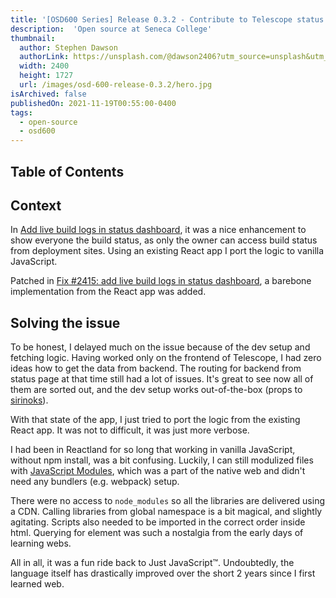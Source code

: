 ```yaml
---
title: '[OSD600 Series] Release 0.3.2 - Contribute to Telescope status dashboard'
description:  'Open source at Seneca College' 
thumbnail:
  author: Stephen Dawson
  authorLink: https://unsplash.com/@dawson2406?utm_source=unsplash&utm_medium=referral&utm_content=creditCopyText
  width: 2400
  height: 1727
  url: /images/osd-600-release-0.3.2/hero.jpg
isArchived: false
publishedOn: 2021-11-19T00:55:00-0400
tags:
  - open-source
  - osd600
---
```


## Table of Contents

## Context

In [Add live build logs in status dashboard](https://github.com/Seneca-CDOT/telescope/issues/2415), it was a nice enhancement to show everyone the build status, as only the owner can access build status from deployment sites. Using an existing React app I port the logic to vanilla JavaScript.

Patched in [Fix #2415: add live build logs in status dashboard](https://github.com/Seneca-CDOT/telescope/pull/2455), a barebone implementation from the React app was added.

## Solving the issue

To be honest, I delayed much on the issue because of the dev setup and fetching logic. Having worked only on the frontend of Telescope, I had zero ideas how to get the data from backend. The routing for backend from status page at that time still had a lot of issues. It's great to see now all of them are sorted out, and the dev setup works out-of-the-box (props to [sirinoks](https://github.com/Seneca-CDOT/telescope/pull/2494)).

With that state of the app, I just tried to port the logic from the existing React app. It was not to difficult, it was just more verbose.

I had been in Reactland for so long that working in vanilla JavaScript, without npm install, was a bit confusing. Luckily, I can still modulized files with [JavaScript Modules](https://developer.mozilla.org/en-US/docs/Web/JavaScript/Guide/Modules), which was a part of the native web and didn't need any bundlers (e.g. webpack) setup.

There were no access to `node_modules` so all the libraries are delivered using a CDN. Calling libraries from global namespace is a bit magical, and slightly agitating. Scripts also needed to be imported in the correct order inside html. Querying for element was such a nostalgia from the early days of learning webs. 

All in all, it was a fun ride back to Just JavaScript™️. Undoubtedly, the language itself has drastically improved over the short 2 years since I first learned web.

